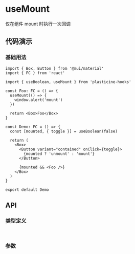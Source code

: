 


<Meta of={UseMountStories} />

# useMount

仅在组件 mount 时执行一次回调

## 代码演示

### 基础用法

<Canvas of={UseMountStories.Default} />

```tsx
import { Box, Button } from '@mui/material'
import { FC } from 'react'

import { useBoolean, useMount } from 'plasticine-hooks'

const Foo: FC = () => {
  useMount(() => {
    window.alert('mount')
  })

  return <Box>Foo</Box>
}

const Demo: FC = () => {
  const [mounted, { toggle }] = useBoolean(false)

  return (
    <Box>
      <Button variant="contained" onClick={toggle}>
        {mounted ? 'unmount' : 'mount'}
      </Button>

      {mounted && <Foo />}
    </Box>
  )
}

export default Demo
```

## API

### 类型定义

```ts
useMount(callback: () => void): void
```

### 参数

<ApiTable rows={apiParamsMeta} />
